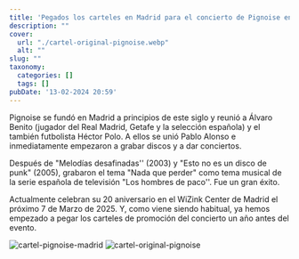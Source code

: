 ```yaml
---
title: 'Pegados los carteles en Madrid para el concierto de Pignoise en 2025'
description: ""
cover:
  url: "./cartel-original-pignoise.webp"
  alt: ""
slug: ""
taxonomy:
  categories: []
  tags: []
pubDate: '13-02-2024 20:59'
---
```


Pignoise se fundó en Madrid a principios de este siglo y reunió a Álvaro Benito (jugador del Real Madrid, Getafe y la selección española) y el también futbolista Héctor Polo. A ellos se  unió Pablo Alonso e inmediatamente empezaron a grabar discos y a dar conciertos.

Después de "Melodías desafinadas'' (2003) y "Esto no es un disco de punk" (2005), grabaron el tema "Nada que perder" como tema musical de la serie española de televisión "Los hombres de paco''. Fue un gran éxito.

Actualmente celebran su 20 aniversario en el WiZink Center de Madrid el próximo 7 de Marzo de 2025. Y, como viene siendo habitual, ya hemos empezado a pegar los carteles de promoción del concierto un año antes del evento.

![cartel-pignoise-madrid](cartel-pignoise-madrid.webp "cartel del concierto de Pignoise pegado en una caseta de Madrid")
![cartel-original-pignoise](cartel-original-pignoise.webp "cartel original pignoise")
